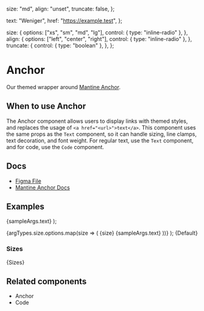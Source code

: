 
  size: "md",
  align: "unset",
  truncate: false,
};

  text: "Weniger",
  href: "https://example.test",
};

  size: {
    options: ["xs", "sm", "md", "lg"],
    control: { type: "inline-radio" },
  },
  align: {
    options: ["left", "center", "right"],
    control: { type: "inline-radio" },
  },
  truncate: {
    control: { type: "boolean" },
  },
};

<Meta
  title="Typography/Anchor"
  component={Anchor}
  args={args}
  argTypes={argTypes}
/>

# Anchor

Our themed wrapper around [Mantine Anchor](https://mantine.dev/core/anchor/).

## When to use Anchor

The Anchor component allows users to display links with themed styles, and replaces the usage of `<a href="<url>">text</a>`. This component uses the same props as the `Text` component, so it can handle sizing, line clamps, text decoration, and font weight. For regular text, use the `Text` component, and for code, use the `Code` component.

## Docs

- [Figma File](https://www.figma.com/file/8nuIBDQGSGKLfAPsebbASA/Navigation-%2F-Anchor?type=design&node-id=1-96&mode=design&t=2eUYOsqZZeMc4OGT-0)
- [Mantine Anchor Docs](https://mantine.dev/core/anchor/)

## Examples

  <Anchor href={sampleArgs.href}>{sampleArgs.text}</Anchor>
);

  <Grid align="center" maw="18rem">
    {argTypes.size.options.map(size => (
      <Fragment key={size}>
        <Grid.Col span={2}>
          <Text weight="bold">{size}</Text>
        </Grid.Col>
        <Grid.Col span={10}>
          <Anchor {...args} size={size} href={sampleArgs.href}>
            {sampleArgs.text}
          </Anchor>
        </Grid.Col>
      </Fragment>
    ))}
  </Grid>
);


<Canvas>
  <Story name="Default">{Default}</Story>
</Canvas>

### Sizes


<Canvas>
  <Story name="Sizes">{Sizes}</Story>
</Canvas>

## Related components

- Anchor
- Code
